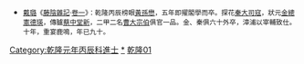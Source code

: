 {{Navbox
|name = 乾隆元年丙辰科殿試金榜
|title = 乾隆元年（[[1736年]]）丙辰科殿試金榜
|titlestyle = background-color:#FFD700;
|image =
|style = width:100%;text-align:center; 
|groupstyle = text-align:center; background-color:#FFD700;
|liststyle = text-align:center;
|state = {{{state<includeonly>|collapsed</includeonly>}}}
|group1 = 第一甲<br>賜進士及第<br>共3名
|list1 = '''[[金德瑛]]''' - '''[[黃孫懋]]''' - '''[[秦蕙田]]'''

|group2 = 第二甲<br>賜進士出身<br>共90名
|list2 = [[蔡新|蔡　新]] - [[曹秀先]] - [[游得宜]] - [[黃永年 (乾隆進士)|黃永年]] - [[葛祖亮]] - [[李玉鳴]] - [[趙青藜]] - [[楊景曾]] - [[陳九齡]] - [[華栻|華　栻]]<br>[[葉昱|葉　昱]] - [[何達善]] - [[鄒永綏]] - [[錢應霖]] - [[旷敏本|曠敏本]] - [[俞鴻慶]] - [[史圜|史　圜]] - [[方簡|方　簡]] - [[張必剛]] - [[李夢元]]<br>[[甄𨧨|甄　𨧨]] - [[范廷楷]] - [[徐鐸 (清朝)|徐　鐸]] - [[屈成霖]] - [[吳岳珪]] - [[張大宗]] - [[劉世佐]] - [[萬年茂]] - [[周承勃]] - [[孫略|孫　略]]<br>[[張陳興]] - [[張麟錫]] - [[屈筆山]] - [[李爲棟]] - [[王士俊 (乾隆進士)|王士俊]] - [[周資陳]] - [[宗紹彝]] - [[金門詔]] - [[姚述祖]] - [[顧之麟]]<br>[[季芳馨]] - [[張尹 (乾隆進士)|張　尹]] - [[黃世成]] - [[吳鼐 (乾隆進士)|吳　鼐]] - [[張孝挰]] - [[王見川]] - [[倪嘉謙]] - [[金四德]] - [[吳龍見]] - [[龍鵬程]]<br>[[黃登賢]] - [[詹豹略]] - [[錢度|錢　度]] - [[聞棠|聞　棠]] - [[葉弘遇]] - [[童國松]] - [[王秉和]] - [[史調|史　調]] - [[王孚|王　孚]] - [[伍澤梁]]<br>[[吳聯珠]] - [[羅源浩]] - [[楊黼時]] - [[郝世正]] - [[史積琦]] - [[顧維鈁]] - [[黃詠|黃　詠]] - [[楊士重]] - [[凌應龍]] - [[李袞 (乾隆進士)|李　袞]]<br>[[沈宗湘]] - [[李清芳]] - [[卜大川]] - [[費元龍]] -[[烏爾登額 (乾隆進士)|烏爾登額]]- [[党偉元]] - [[李果 (清朝)|李　果]] - [[涂錫禧|-{涂}-錫禧]] - [[蘇襄雲]] - [[壯德|壯　德]]<br>[[黃弘|黃　弘]] - [[彭樹葵]] - [[潘乙震]] - [[湯聘|湯　聘]] - [[袁鍾秀]] - [[沈廷光]] - [[王瑋|王　瑋]] - [[郑燮|鄭　燮]] - [[鄧時敏]] - [[孟瑛|孟　瑛]]

|group3 = 第三甲<br>賜同進士出身<br>共251名
|list3 = [[興泰|興　泰]] - [[鄭鼒|鄭　鼒]] - [[范芝|范　芝]] - [[梁秉睿]] - [[朱霖億]] - [[羅炳|羅　炳]] - [[李肖先]] - [[吳烷安]] - [[何師軾]] - [[林其茂]]<br>[[朱嘉善]] - [[羅世芳]] - [[甘志道]] - [[鄭廷楫]] - [[陳策 (乾隆進士)|陳　策]] - [[沈濤|沈　濤]] - [[李珌|李　珌]] - [[李漋|李　漋]] - [[周雷|周　雷]] - [[胡中藻]]<br>[[劉汝巽]] - [[朱秉中]] - [[李光泗]] - [[邵鐸|邵　鐸]] - [[王顯緒]] - [[仲永檀]] - [[吳孫逢]] - [[朱璂|朱　璂]] - [[蔣拭之]] - [[王雲煥]]<br>[[沈沛然 (乾隆進士)|沈沛然]] - [[趙秉義]] - [[許宰|許　宰]] - [[顧錫鬯]] - [[李蓁|李　蓁]] - [[全祖望]] - [[虞欽元]] - [[汪文在]] - [[匡聖時]] - [[朱永年]]<br>[[上官謨]] - [[李師中]] - [[包桂|包　桂]] - [[鶴年|鶴　年]] - [[陳杓|陳　杓]] - [[雙頂|雙　頂]] - [[周祖壽]] - [[任震行]] - [[姚士林]] - [[龔渤|龔　渤]]<br>[[泰保|泰　保]] - [[何玠|何　玠]] - [[兆麟|兆　麟]] - [[王治國]] - [[黃瑤觀]] - [[方騫|方　騫]] - [[周聯縉]] - [[唐若時]] - [[張惟寅]] - [[汪錩|汪　錩]]<br>[[張若潭]] - [[鐘音|鐘　音]] - [[溫必聯]] - [[戴源亨]] - [[潘郕|潘　郕]] - [[蘇國榘]] - [[七十四 (乾隆进士)|七十四]] - [[安泰|安　泰]] - [[徐崇熙]] - [[王甘敷]]<br>[[蘇兆龍]] - [[張壯國]] - [[劉叔堂]] - [[張仰垣]] - [[孫惟哲]] - [[胡傑 (乾隆進士)|胡　傑]] - [[李世基]] - [[陳紹學]] - [[觀光 (乾隆進士)|觀　光]] - [[張泰烱]]<br>[[張汝潤]] - [[吳喬齡]] - [[王緝祖]] - [[王今遠]] - [[王一槐]] - [[宋若臨]] - [[吳泰 (乾隆丙辰進士)|吳　泰]] - [[徐上正]] - [[李宜青]] - [[朱泌|朱　泌]]<br>[[姚錦川]] - [[閻公銑]] - [[執謙|執　謙]] - [[江漢 (乾隆進士)|江　漢]] - [[張日旼]] - [[吳琇|吳　琇]] - [[邱元遂]] - [[陳文燦]] - [[倪益齡]] - [[葉一棟]]<br>[[鄧均|鄧　均]] - [[郭擢|郭　擢]] - [[邱肇熊]] - [[張聖功]] - [[劉麒符]] - [[孔傅大]] - [[竇需書]] - [[胡邦盛]] - [[頓權|頓　權]] - [[馮中存]]<br>[[甄汝舟]] - [[方鳴球]] - [[吳之璘]] - [[黃崗竹]] - [[沈逢舜]] - [[黃士鈞]] - [[范容治]] - [[何御龍]] - [[李兆鈺]] - [[吳興宗]]<br>[[郭爲嶠]] - [[魏國珖]] - [[丁思顯]] - [[嚴以治]] - [[邱日增]] - [[楊廷枚]] - [[董可成]] - [[李錦輝]] - [[黃垣|黃　垣]] - [[熊郢宣]]<br>[[王育柟]] - [[吳達善]] - [[黃璋 (乾隆進士)|黃　璋]] - [[周應宿]] - [[鄧泌科]] - [[洪汝勣]] - [[趙釗|趙　釗]] - [[蔡蕃|蔡　蕃]] - [[段修仁]] - [[張予介]]<br>[[何序美]] - [[黃文則]] - [[賈霖|賈　霖]] - [[栗榮訓]] - [[卓斯義]] - [[懷蔭布]] - [[萬方極]] - [[龍于飛]] - [[王兆曾]] - [[程後濂]]<br>[[劉育榘]] - [[閻式復]] - [[詹易|詹　易]] - [[王瑩中]] - [[萬世寧]] - [[燕侯然]] - [[孟履中]] - [[陳同威]] - [[鄭毓善]] - [[賴萬程]]<br>[[趙朝棟]] - [[李精基]] - [[范宗佺]] - [[陳恂|陳　恂]] - [[侯陳齡]] - [[李國祚]] - [[胡淳|胡　淳]] - [[劉朴 (乾隆進士)|劉　朴]] - [[王曰仁]] - [[桂蓁|桂　蓁]]<br>[[路元升 (乾隆進士)|路元升]] - [[單作哲]] - [[李應辰]] - [[杜三德]] - [[伊應鼎]] - [[原承猷]] - [[梁棟|梁　棟]] - [[李青選]] - [[衞璜|衞　璜]] - [[方楚正]]<br>[[蔣偰|蔣　偰]] - [[蕭潤|蕭　潤]] - [[楊富崙]] - [[李甡|李　甡]] - [[茹璽|茹　璽]] - [[張偉綜]] -[[佛爾清格]]- [[張文杜]] - [[南宮秀]] - [[楊普 (乾隆進士)|楊　普]]<br>[[沈榮光]] - [[張瑚|張　瑚]] - [[鄒錫彤]] - [[孫嶐|孫　嶐]] - [[王維翰 (乾隆進士)|王維翰]] - [[王璪|王　璪]] - [[馮澎|馮　澎]] - [[李慤存]] - [[鄭玉弼]] - [[趙允涵]]<br>[[梁爲經]] - [[劉文彥]] - [[涂學烜|-{涂}-學烜]] - [[黃雲|黃　雲]] - [[陸儀|陸　儀]] - [[劉繼倫]] - [[沈清|沈　清]] - [[胡在甪]] - [[鄭大進]] - [[張光華]]<br>[[李方榕]] - [[胡泰|胡　泰]] - [[周紱|周　紱]] - [[王所掄]] - [[陳天秩]] - [[鄭廷烈]] - [[王翊 (乾隆丙辰進士)|王　翊]] - [[安依仁]] - [[張足法]] - [[龔乃愈]]<br>[[王雲萬]] - [[林雙鯉]] - [[涂武陞|-{涂}-武陞]] - [[黃瑞鶴]] - [[牛毓崧]] - [[龔生達]] - [[栗培初]] - [[吳璉 (乾隆進士)|吳　璉]] - [[王時臨]] - [[吳慎|吳　慎]]<br>[[三格 (乾隆進士)|三　格]] - [[翟全仁]] - [[徐衡|徐　衡]] - [[張體銓]] - [[牛玉怡]] - [[陳若璉]] - [[沙如珣]] - [[馬紹曾]] - [[陳材|陳　材]] - [[方嘉發]]<br>[[凌之調]] - [[文瑄|文　瑄]] - [[譚卜世]] - [[林簡士]] - [[華恒泰]] - [[馬正午]] - [[侯紘|侯　紘]] - [[周懷濟]] - [[郭琮|郭　琮]] - [[劉起振]]<br>[[舒偉才]]<span style="color: #FFFFFF;"> - －－－ - －－－ - －－－ - －－－ - －－－ - －－－ - －－－ - －－－ - －－－</span>
|belowstyle = text-align: center; background-color:#FFD700;
|below='''前一科：[[Template:雍正十一年癸丑科殿試金榜|雍正十一年癸丑科]]　'''·'''　後一科：[[Template:乾隆二年丁巳恩科殿試金榜|乾隆二年丁巳恩科]]'''<br>'''同科進士：[[Template:乾隆元年丙辰科武殿試金榜|乾隆元年丙辰武科]]'''
}}
[[Category:乾隆元年丙辰科進士]]<noinclude>

* <small>[[戴璐]]《[[藤陰雜記]]·[[s:藤陰雜記/卷1|卷一]]》：乾隆丙辰榜眼[[黃孫懋]]，五年即擢閣學而卒。探花[[秦蕙田|秦大司寇]]，狀元[[金德瑛|金總憲德瑛]]，傳臚[[蔡新|蔡中堂新]]，二甲二名[[曹秀先|曹大宗伯]]俱官一品。金、秦俱六十外卒，漳浦以宰輔致仕。十年，重宴鹿鳴，年已九十。</small>

[[Category:乾隆元年丙辰科進士|*]][[Category:清朝進士模板|乾隆01]]
</noinclude>